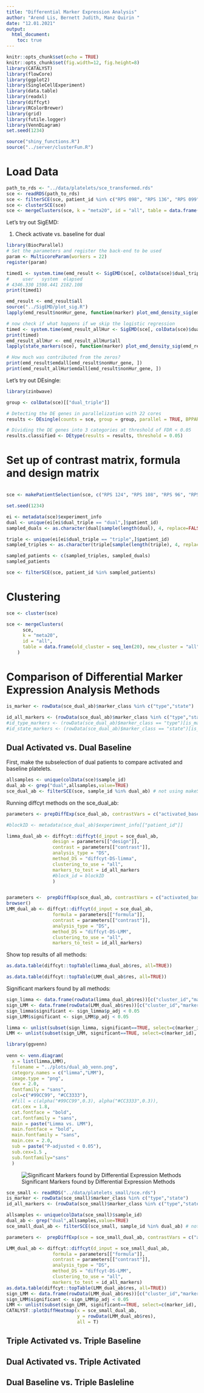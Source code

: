 ```yaml
---
title: "Differential Marker Expression Analysis"
author: "Arend Lis, Bernett Judith, Manz Quirin "
date: "12.01.2021"
output:
  html_document:
    toc: true
---
```


```r
knitr::opts_chunk$set(echo = TRUE)
knitr::opts_chunk$set(fig.width=12, fig.height=8)
library(CATALYST)
library(flowCore)
library(ggplot2)
library(SingleCellExperiment)
library(data.table)
library(readxl)
library(diffcyt)
library(RColorBrewer)
library(grid)
library(futile.logger)
library(VennDiagram)
set.seed(1234)

source("shiny_functions.R")
source("../server/clusterFun.R")
```

# Load Data

```r
path_to_rds <- "../data/platelets/sce_transformed.rds"
sce <- readRDS(path_to_rds)
sce <- filterSCE(sce, patient_id %in% c("RPS 098", "RPS 136", "RPS 099", "RPS 127", "RPS 154", "RPS 139", "RPS 137", "RPS 103"))
sce <- clusterSCE(sce)
sce <- mergeClusters(sce, k = "meta20", id = "all", table = data.frame(old_cluster = seq_len(20), new_cluster = "all"))
```

Let's try out SigEMD:

1. Check activate vs. baseline for dual 

```r
library(BiocParallel)
# Set the parameters and register the back-end to be used
param <- MulticoreParam(workers = 22)
register(param)

timed1 <- system.time(emd_result <- SigEMD(sce[, colData(sce)$dual_triple == "dual"], "all", "activated_baseline", nperm=100, parallel=TRUE))
#     user   system  elapsed 
# 4346.330 1598.441 2182.108 
print(timed1)

emd_result <- emd_result$all
source("../SigEMD/plot_sig.R")
lapply(emd_result$nonHur_gene, function(marker) plot_emd_density_sig(emd_result, marker))
```


```r
# now check if what happens if we skip the logistic regression
timed <- system.time(emd_result_allHur <- SigEMD(sce[, colData(sce)$dual_triple == "dual"], "all", "activated_baseline", Hur_gene=rownames(sce), nperm=100, parallel=TRUE, verbose = TRUE))
print(timed)
emd_result_allHur <- emd_result_allHur$all
lapply(state_markers(sce), function(marker) plot_emd_density_sig(emd_result, marker))
```


```r
# How much was contributed from the zeros?
print(emd_result$emdall[emd_result$nonHur_gene, ])
print(emd_result_allHur$emdall[emd_result$nonHur_gene, ])
```

Let's try out DEsingle:

```r
library(zinbwave)

group <- colData(sce)[["dual_triple"]]

# Detecting the DE genes in parallelization with 22 cores
results <- DEsingle(counts = sce, group = group, parallel = TRUE, BPPARAM = param)

# Dividing the DE genes into 3 categories at threshold of FDR < 0.05
results.classified <- DEtype(results = results, threshold = 0.05)
```





# Set up of contrast matrix, formula and design matrix
```r
```

```r
sce <- makePatientSelection(sce, c("RPS 124", "RPS 108", "RPS 96", "RPS 149"))
```


```r
set.seed(1234)

ei <- metadata(sce)$experiment_info
dual <- unique(ei[ei$dual_triple == "dual",]$patient_id)
sampled_duals <- as.character(dual[sample(length(dual), 4, replace=FALSE)])

triple <- unique(ei[ei$dual_triple == "triple",]$patient_id)
sampled_triples <- as.character(triple[sample(length(triple), 4, replace=FALSE)])

sampled_patients <- c(sampled_triples, sampled_duals)
sampled_patients

sce <- filterSCE(sce, patient_id %in% sampled_patients)
```

# Clustering
```r
sce <- cluster(sce)

sce <- mergeClusters(
      sce,
      k = "meta20",
      id = "all",
      table = data.frame(old_cluster = seq_len(20), new_cluster = "all")
    )

```

# Comparison of Differential Marker Expression Analysis Methods

```r
is_marker <- rowData(sce_dual_ab)$marker_class %in% c("type","state")

id_all_markers <- (rowData(sce_dual_ab)$marker_class %in% c("type","state"))[is_marker] # type and state (but not none)
#id_type_markers <- (rowData(sce_dual_ab)$marker_class == "type")[is_marker] # type markers
#id_state_markers <- (rowData(sce_dual_ab)$marker_class == "state")[is_marker] # state markers
```

## Dual Activated vs. Dual Baseline
First, make the subselection of dual patients to compare activated and baseline platelets.
```r
allsamples <- unique(colData(sce)$sample_id)
dual_ab <- grep("dual",allsamples,value=TRUE)
sce_dual_ab <- filterSCE(sce, sample_id %in% dual_ab) # not using makeSampleSelection dual_ab are the including samples
```

Running diffcyt methods on the sce_dual_ab:
```r
parameters <- prepDiffExp(sce_dual_ab, contrastVars = c("activated_baseline"), colsDesign = c("activated_baseline"), method = "diffcyt-DS-limma")

#blockID <- metadata(sce_dual_ab)$experiment_info[["patient_id"]]

limma_dual_ab <- diffcyt::diffcyt(d_input = sce_dual_ab,
                 design = parameters[["design"]],
                 contrast = parameters[["contrast"]],
                 analysis_type = "DS",
                 method_DS = "diffcyt-DS-limma",
                 clustering_to_use = "all",
                 markers_to_test = id_all_markers
                 #block_id = blockID
                 )


parameters <-  prepDiffExp(sce_dual_ab, contrastVars = c("activated_baseline"), colsFixed = c("activated_baseline"), colsRandom=c("patient_id"), method = "diffcyt-DS-LMM")
browser()
LMM_dual_ab <- diffcyt::diffcyt(d_input = sce_dual_ab,
                 formula = parameters[["formula"]],
                 contrast = parameters[["contrast"]],
                 analysis_type = "DS",
                 method_DS = "diffcyt-DS-LMM",
                 clustering_to_use = "all",
                 markers_to_test = id_all_markers)

```

Show top results of all methods:
```r
as.data.table(diffcyt::topTable(limma_dual_ab$res, all=TRUE))

as.data.table(diffcyt::topTable(LMM_dual_ab$res, all=TRUE))
```

Significant markers found by all methods:

```r
sign_limma <- data.frame(rowData(limma_dual_ab$res))[c("cluster_id","marker_id","p_val","p_adj")]
sign_LMM <- data.frame(rowData(LMM_dual_ab$res))[c("cluster_id","marker_id","p_val","p_adj")]
sign_limma$significant <- sign_limma$p_adj < 0.05
sign_LMM$significant <- sign_LMM$p_adj < 0.05

limma <- unlist(subset(sign_limma, significant==TRUE, select=c(marker_id), use.names=FALSE))
LMM <- unlist(subset(sign_LMM, significant==TRUE, select=c(marker_id), use.names=FALSE))

library(ggvenn)
  
venn <- venn.diagram(
  x = list(limma,LMM),
  filename = "../plots/dual_ab_venn.png",
  category.names = c("limma","LMM"),
  image.type = "png",
  cex = 2.0,
  fontfamily = "sans",
  col=c("#99CC99", "#CC3333"),
  #fill = c(alpha("#99CC99",0.3), alpha("#CC3333",0.3)),
  cat.cex = 1.8,
  cat.fontface = "bold",
  cat.fontfamily = "sans",
  main = paste("Limma vs. LMM"),
  main.fontface = "bold",
  main.fontfamily = "sans",
  main.cex = 2.0,
  sub = paste("P-adjusted < 0.05"),
  sub.cex=1.5 ,
  sub.fontfamily="sans"
  )

```
![Significant Markers found by Differential Expression Methods]("../plots/dual_ab_venn.png")

```r
sce_small <- readRDS("../data/platelets_small/sce.rds")
is_marker <- rowData(sce_small)$marker_class %in% c("type","state")
id_all_markers <- (rowData(sce_small)$marker_class %in% c("type","state"))[is_marker] # type and state (but not none)

allsamples <- unique(colData(sce_small)$sample_id)
dual_ab <- grep("dual",allsamples,value=TRUE)
sce_small_dual_ab <- filterSCE(sce_small, sample_id %in% dual_ab) # not using makeSampleSelection dual_ab are the including samples

parameters <-  prepDiffExp(sce = sce_small_dual_ab, contrastVars = c("activated_baseline"), colsFixed = c("activated_baseline", "dual_triple"), colsRandom=c("patient_id"), method = "diffcyt-DS-LMM")

LMM_dual_ab <- diffcyt::diffcyt(d_input = sce_small_dual_ab,
                 formula = parameters[["formula"]],
                 contrast = parameters[["contrast"]],
                 analysis_type = "DS",
                 method_DS = "diffcyt-DS-LMM",
                 clustering_to_use = "all",
                 markers_to_test = id_all_markers)
as.data.table(diffcyt::topTable(LMM_dual_ab$res, all=TRUE))
sign_LMM <- data.frame(rowData(LMM_dual_ab$res))[c("cluster_id","marker_id","p_val","p_adj")]
sign_LMM$significant <- sign_LMM$p_adj < 0.05
LMM <- unlist(subset(sign_LMM, significant==TRUE, select=c(marker_id), use.names=FALSE))
CATALYST::plotDiffHeatmap(x = sce_small_dual_ab,
                          y = rowData(LMM_dual_ab$res), 
                          all = T)
```
## Triple Activated vs. Triple Baseline

## Dual Activated vs. Triple Activated

## Dual Baseline vs. Triple Basleline

